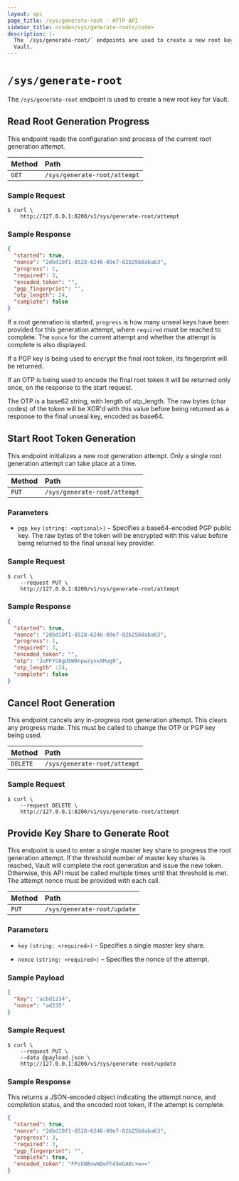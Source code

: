```yaml
---
layout: api
page_title: /sys/generate-root - HTTP API
sidebar_title: <code>/sys/generate-root</code>
description: |-
  The `/sys/generate-root/` endpoints are used to create a new root key for
  Vault.
---
```


# `/sys/generate-root`

The `/sys/generate-root` endpoint is used to create a new root key for Vault.

## Read Root Generation Progress

This endpoint reads the configuration and process of the current root generation
attempt.

| Method   | Path                         |
| :--------------------------- | :--------------------- |
| `GET`    | `/sys/generate-root/attempt` |

### Sample Request

```
$ curl \
    http://127.0.0.1:8200/v1/sys/generate-root/attempt
```

### Sample Response

```json
{
  "started": true,
  "nonce": "2dbd10f1-8528-6246-09e7-82b25b8aba63",
  "progress": 1,
  "required": 3,
  "encoded_token": "",
  "pgp_fingerprint": "",
  "otp_length": 24,
  "complete": false
}
```

If a root generation is started, `progress` is how many unseal keys have been
provided for this generation attempt, where `required` must be reached to
complete. The `nonce` for the current attempt and whether the attempt is
complete is also displayed.

If a PGP key is being used to encrypt the final root
token, its fingerprint will be returned.

If an OTP is being used to encode the final root token it will be returned only
once, on the response to the start request.

The OTP is a base62 string, with length of otp_length.
The raw bytes (char codes) of the token will be XOR'd with
this value before being returned  as a response to the final unseal
key, encoded as base64.

## Start Root Token Generation

This endpoint initializes a new root generation attempt. Only a single root
generation attempt can take place at a time. 

| Method   | Path                         |
| :--------------------------- | :--------------------- |
| `PUT`    | `/sys/generate-root/attempt` |

### Parameters

- `pgp_key` `(string: <optional>)` – Specifies a base64-encoded PGP public key.
  The raw bytes of the token will be encrypted with this value before being
  returned to the final unseal key provider.

### Sample Request

```
$ curl \
    --request PUT \
    http://127.0.0.1:8200/v1/sys/generate-root/attempt    
```

### Sample Response

```json
{
  "started": true,
  "nonce": "2dbd10f1-8528-6246-09e7-82b25b8aba63",
  "progress": 1,
  "required": 3,
  "encoded_token": "",
  "otp": "2vPFYG8gUSW9npwzyvxXMug0",
  "otp_length" :24,
  "complete": false
}
```

## Cancel Root Generation

This endpoint cancels any in-progress root generation attempt. This clears any
progress made. This must be called to change the OTP or PGP key being used.

| Method   | Path                         |
| :--------------------------- | :--------------------- |
| `DELETE` | `/sys/generate-root/attempt` |

### Sample Request

```
$ curl \
    --request DELETE \
    http://127.0.0.1:8200/v1/sys/generate-root/attempt
```

## Provide Key Share to Generate Root

This endpoint is used to enter a single master key share to progress the root
generation attempt. If the threshold number of master key shares is reached,
Vault will complete the root generation and issue the new token.  Otherwise,
this API must be called multiple times until that threshold is met. The attempt
nonce must be provided with each call.

| Method   | Path                         |
| :--------------------------- | :--------------------- |
| `PUT`    | `/sys/generate-root/update`  |

### Parameters

- `key` `(string: <required>)` – Specifies a single master key share.

- `nonce` `(string: <required>)` – Specifies the nonce of the attempt.

### Sample Payload

```json
{
  "key": "acbd1234",
  "nonce": "ad235"
}
```

### Sample Request

```
$ curl \
    --request PUT \
    --data @payload.json \
    http://127.0.0.1:8200/v1/sys/generate-root/update
```

### Sample Response

This returns a JSON-encoded object indicating the attempt nonce, and completion
status, and the encoded root token, if the attempt is complete.

```json
{
  "started": true,
  "nonce": "2dbd10f1-8528-6246-09e7-82b25b8aba63",
  "progress": 3,
  "required": 3,
  "pgp_fingerprint": "",
  "complete": true,
  "encoded_token": "FPzkNBvwNDeFh4SmGA8c+w=="
}
```
